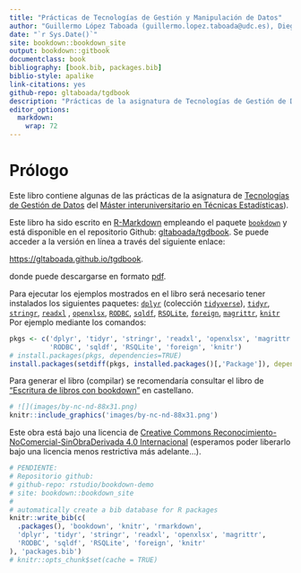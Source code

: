 ```yaml
---
title: "Prácticas de Tecnologías de Gestión y Manipulación de Datos"
author: "Guillermo López Taboada (guillermo.lopez.taboada@udc.es), Diego Darriba (diego.darriba@udc.es) y Rubén F. Casal (ruben.fcasal@udc.es)"
date: "`r Sys.Date()`"
site: bookdown::bookdown_site
output: bookdown::gitbook
documentclass: book
bibliography: [book.bib, packages.bib]
biblio-style: apalike
link-citations: yes
github-repo: gltaboada/tgdbook
description: "Prácticas de la asignatura de Tecnologías de Gestión de Datos del Máster en Técnicas Estadísticas."
editor_options: 
  markdown: 
    wrap: 72
---
```


# Prólogo {.unnumbered}

Este libro contiene algunas de las prácticas de la asignatura de
[Tecnologías de Gestión de
Datos](http://eamo.usc.es/pub/mte/index.php/es/?option=com_content&view=article&id=2202&idm=38&a%C3%B1o=2020)
del [Máster interuniversitario en Técnicas
Estadísticas](http://eio.usc.es/pub/mte)).

Este libro ha sido escrito en [R-Markdown](http://rmarkdown.rstudio.com)
empleando el paquete [`bookdown`](https://bookdown.org/yihui/bookdown/)
y está disponible en el repositorio Github:
[gltaboada/tgdbook](https://github.com/gltaboada/tgdbook). Se puede
acceder a la versión en línea a través del siguiente enlace:

<https://gltaboada.github.io/tgdbook>.

donde puede descargarse en formato
[pdf](https://gltaboada.github.io/tgdbook/Practicas_de_TGD.pdf).

Para ejecutar los ejemplos mostrados en el libro será necesario tener
instalados los siguientes paquetes:
[`dplyr`](https://dplyr.tidyverse.org) (colección
[`tidyverse`](https://www.tidyverse.org/)),
[`tidyr`](https://tidyr.tidyverse.org),
[`stringr`](https://stringr.tidyverse.org),
[`readxl`](https://readxl.tidyverse.org) ,
[`openxlsx`](https://cran.r-project.org/web/packages/openxlsx/index.html),
[`RODBC`](https://cran.r-project.org/web/packages/RODBC/index.html),
[`sqldf`](https://cran.r-project.org/web/packages/sqldf/index.html),
[`RSQLite`](https://r-dbi.github.io/RSQLite),
[`foreign`](https://cran.r-project.org/web/packages/foreign/index.html),
[`magrittr`](https://cran.r-project.org/web/packages/magrittr/index.html),
[`knitr`](https://yihui.name/knitr) Por ejemplo mediante los comandos:

```r
pkgs <- c('dplyr', 'tidyr', 'stringr', 'readxl', 'openxlsx', 'magrittr', 
          'RODBC', 'sqldf', 'RSQLite', 'foreign', 'knitr')
# install.packages(pkgs, dependencies=TRUE)
install.packages(setdiff(pkgs, installed.packages()[,'Package']), dependencies = TRUE)
```

Para generar el libro (compilar) se recomendaría consultar el libro de
["Escritura de libros con
bookdown"](https://rubenfcasal.github.io/bookdown_intro) en castellano.

```r
# ![](images/by-nc-nd-88x31.png)
knitr::include_graphics('images/by-nc-nd-88x31.png')
```

Este obra está bajo una licencia de [Creative Commons
Reconocimiento-NoComercial-SinObraDerivada 4.0
Internacional](https://creativecommons.org/licenses/by-nc-nd/4.0/deed.es_ES)
(esperamos poder liberarlo bajo una licencia menos restrictiva más
adelante...).

```r
# PENDIENTE:
# Repositorio github:
# github-repo: rstudio/bookdown-demo
# site: bookdown::bookdown_site
#
# automatically create a bib database for R packages
knitr::write_bib(c(
  .packages(), 'bookdown', 'knitr', 'rmarkdown',
  'dplyr', 'tidyr', 'stringr', 'readxl', 'openxlsx', 'magrittr', 
  'RODBC', 'sqldf', 'RSQLite', 'foreign', 'knitr'
), 'packages.bib')
# knitr::opts_chunk$set(cache = TRUE)
```
